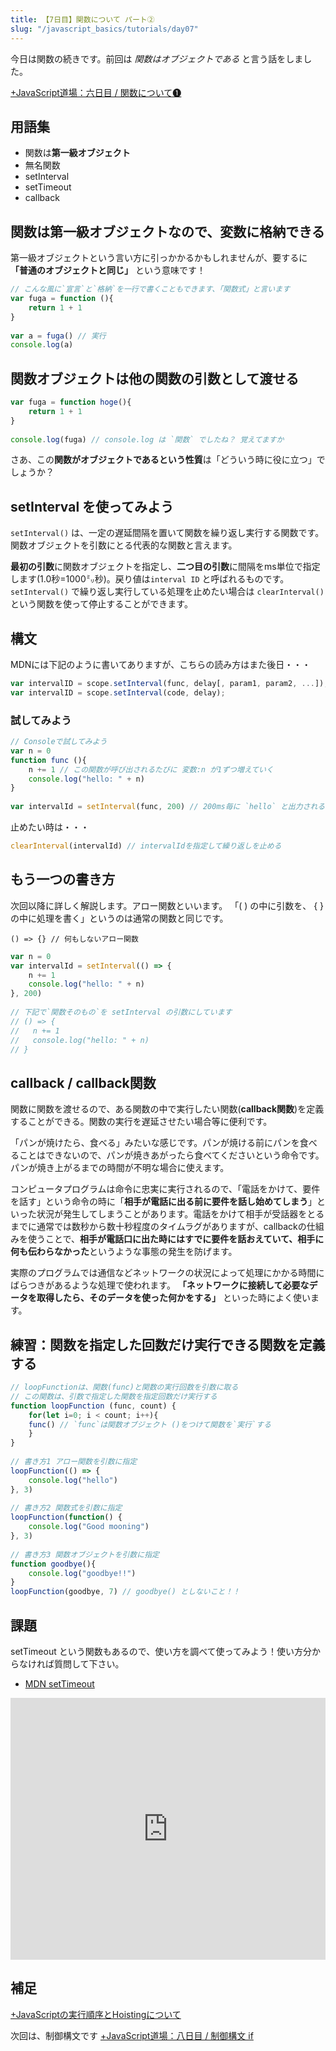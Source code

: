 ```yaml
---
title: 【7日目】関数について パート②
slug: "/javascript_basics/tutorials/day07"
---
```


今日は関数の続きです。前回は _関数はオブジェクトである_ と言う話をしました。

[+JavaScript道場：六日目 / 関数について❶ ](day06)

## 用語集
- 関数は**第一級オブジェクト**
- 無名関数
- setInterval
- setTimeout
- callback

## 関数は第一級オブジェクトなので、変数に格納できる
第一級オブジェクトという言い方に引っかかるかもしれませんが、要するに **「普通のオブジェクトと同じ」** という意味です！

```js
// こんな風に`宣言`と`格納`を一行で書くこともできます、「関数式」と言います
var fuga = function (){
    return 1 + 1
}
　
var a = fuga() // 実行
console.log(a)
```

## 関数オブジェクトは他の関数の引数として渡せる

```js
var fuga = function hoge(){
    return 1 + 1
}
　　
console.log(fuga) // console.log は `関数` でしたね？ 覚えてますか
```

さあ、この**関数がオブジェクトであるという性質**は「どういう時に役に立つ」でしょうか？

## **setInterval** を使ってみよう

`setInterval()` は、一定の遅延間隔を置いて関数を繰り返し実行する関数です。関数オブジェクトを引数にとる代表的な関数と言えます。

**最初の引数**に関数オブジェクトを指定し、**二つ目の引数**に間隔をms単位で指定します(1.0秒=1000㍉秒)。戻り値は`interval ID` と呼ばれるものです。
`setInterval()` で繰り返し実行している処理を止めたい場合は  `clearInterval()` という関数を使って停止することができます。

## 構文

MDNには下記のように書いてありますが、こちらの読み方はまた後日・・・

```js
var intervalID = scope.setInterval(func, delay[, param1, param2, ...]);
var intervalID = scope.setInterval(code, delay);
```

### 試してみよう

```js
// Consoleで試してみよう
var n = 0
function func (){
    n += 1 // この関数が呼び出されるたびに 変数:n が1ずつ増えていく
    console.log("hello: " + n)
}
　
var intervalId = setInterval(func, 200) // 200ms毎に `hello` と出力される
```

止めたい時は・・・

```js
clearInterval(intervalId) // intervalIdを指定して繰り返しを止める
```

## もう一つの書き方

次回以降に詳しく解説します。アロー関数といいます。
「( ) の中に引数を、 { } の中に処理を書く」というのは通常の関数と同じです。

`() => {} // 何もしないアロー関数`

```js
var n = 0
var intervalId = setInterval(() => {
    n += 1
    console.log("hello: " + n)
}, 200)
　
// 下記で`関数そのもの`を setInterval の引数にしています
// () => {
//   n += 1
//   console.log("hello: " + n)
// }
```

## callback / callback関数

関数に関数を渡せるので、ある関数の中で実行したい関数(**callback関数**)を定義することができる。関数の実行を遅延させたい場合等に便利です。

「パンが焼けたら、食べる」みたいな感じです。パンが焼ける前にパンを食べることはできないので、パンが焼きあがったら食べてくださいという命令です。パンが焼き上がるまでの時間が不明な場合に使えます。

コンピュータプログラムは命令に忠実に実行されるので、「電話をかけて、要件を話す」という命令の時に「**相手が電話に出る前に要件を話し始めてしまう**」といった状況が発生してしまうことがあります。電話をかけて相手が受話器をとるまでに通常では数秒から数十秒程度のタイムラグがありますが、callbackの仕組みを使うことで、**相手が電話口に出た時にはすでに要件を話おえていて、相手に何も伝わらなかった**というような事態の発生を防げます。

実際のプログラムでは通信などネットワークの状況によって処理にかかる時間にばらつきがあるような処理で使われます。 **「ネットワークに接続して必要なデータを取得したら、そのデータを使った何かをする」** といった時によく使います。

## 練習：関数を指定した回数だけ実行できる関数を定義する

```js
// loopFunctionは、関数(func)と関数の実行回数を引数に取る
// この関数は、引数で指定した関数を指定回数だけ実行する
function loopFunction (func, count) {
    for(let i=0; i < count; i++){
    func() // `func`は関数オブジェクト ()をつけて関数を`実行`する
    }
}
　
// 書き方1 アロー関数を引数に指定
loopFunction(() => {
    console.log("hello")
}, 3)
　
// 書き方2 関数式を引数に指定
loopFunction(function() {
    console.log("Good mooning")
}, 3)
　
// 書き方3 関数オブジェクトを引数に指定
function goodbye(){
    console.log("goodbye!!")
}
loopFunction(goodbye, 7) // goodbye() としないこと！！
```

## 課題
setTimeout という関数もあるので、使い方を調べて使ってみよう！使い方分からなければ質問して下さい。
- [MDN setTimeout](https://developer.mozilla.org/en-US/docs/Web/API/WindowOrWorkerGlobalScope/setTimeout)

<iframe width="100%" height="419" src="https://www.youtube.com/embed/oA7AEYBbya8" frameborder="0" allow="accelerometer; autoplay; encrypted-media; gyroscope; picture-in-picture" allowfullscreen></iframe>

## 補足

[+JavaScriptの実行順序とHoistingについて](/extras/hoisting)

次回は、制御構文です
[+JavaScript道場：八日目 / 制御構文 if](day08)
